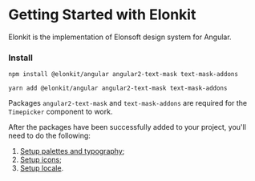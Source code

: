 
<Meta title='Guides/Getting started' />

# Getting Started with Elonkit

Elonkit is the implementation of Elonsoft design system for Angular.

### Install

```
npm install @elonkit/angular angular2-text-mask text-mask-addons
```

```
yarn add @elonkit/angular angular2-text-mask text-mask-addons
```

Packages `angular2-text-mask` and `text-mask-addons` are required for the `Timepicker` component to work.

After the packages have been successfully added to your project, you'll need to do the following:

1. [Setup palettes and typography](/?path=/docs/guides-theming--page);
2. [Setup icons](/?path=/docs/guides-icons--page);
3. [Setup locale](/?path=/docs/guides-localization--page).
